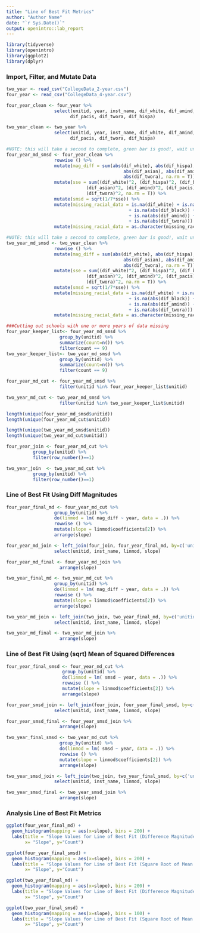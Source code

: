 ```yaml
---
title: "Line of Best Fit Metrics"
author: "Author Name"
date: "`r Sys.Date()`"
output: openintro::lab_report
---
```


```r
library(tidyverse)
library(openintro)
library(ggplot2)
library(dplyr)
```

### Import, Filter, and Mutate Data

```r
two_year <- read_csv("CollegeData_2-year.csv")
four_year <- read_csv("CollegeData_4-year.csv")

four_year_clean <- four_year %>%
                  select(unitid, year, inst_name, dif_white, dif_amind, dif_asian, dif_black,
                        dif_pacis, dif_twora, dif_hispa)

two_year_clean <- two_year %>%
                  select(unitid, year, inst_name, dif_white, dif_amind, dif_asian, dif_black,
                        dif_pacis, dif_twora, dif_hispa)

#NOTE: this will take a second to complete, green bar is good!, wait until it disappears 
four_year_md_smsd <- four_year_clean %>%
                  rowwise () %>%
                  mutate(mag_diff = sum(abs(dif_white), abs(dif_hispa), abs(dif_black),
                                            abs(dif_asian), abs(dif_amind), abs(dif_pacis),
                                            abs(dif_twora), na.rm = T)) %>%
                  mutate(sse = sum((dif_white)^2, (dif_hispa)^2, (dif_black)^2, 
                              (dif_asian)^2, (dif_amind)^2, (dif_pacis)^2,
                              (dif_twora)^2, na.rm = T)) %>%
                  mutate(smsd = sqrt(1/7*sse)) %>%
                  mutate(missing_racial_data = is.na(dif_white) + is.na(abs(dif_hispa)) 
                                              + is.na(abs(dif_black)) + is.na(abs(dif_asian)) 
                                              + is.na(abs(dif_amind)) + is.na(abs(dif_pacis))
                                              + is.na(abs(dif_twora))) %>%
                  mutate(missing_racial_data = as.character(missing_racial_data))

#NOTE: this will take a second to complete, green bar is good!, wait until it disappears 
two_year_md_smsd <- two_year_clean %>%
                  rowwise () %>%
                  mutate(mag_diff = sum(abs(dif_white), abs(dif_hispa), abs(dif_black),
                                            abs(dif_asian), abs(dif_amind), abs(dif_pacis),
                                            abs(dif_twora), na.rm = T)) %>%
                  mutate(sse = sum((dif_white)^2, (dif_hispa)^2, (dif_black)^2, 
                              (dif_asian)^2, (dif_amind)^2, (dif_pacis)^2,
                              (dif_twora)^2, na.rm = T)) %>%
                  mutate(smsd = sqrt(1/7*sse)) %>%
                  mutate(missing_racial_data = is.na(dif_white) + is.na(abs(dif_hispa)) 
                                              + is.na(abs(dif_black)) + is.na(abs(dif_asian)) 
                                              + is.na(abs(dif_amind)) + is.na(abs(dif_pacis))
                                              + is.na(abs(dif_twora))) %>%
                  mutate(missing_racial_data = as.character(missing_racial_data))

###Cutting out schools with one or more years of data missing
four_year_keeper_list<- four_year_md_smsd %>%
                    group_by(unitid) %>%
                    summarize(count=n()) %>%
                    filter(count == 9)
two_year_keeper_list<- two_year_md_smsd %>%
                    group_by(unitid) %>%
                    summarize(count=n()) %>%
                    filter(count == 9)

four_year_md_cut <- four_year_md_smsd %>%
                    filter(unitid %in% four_year_keeper_list$unitid)

two_year_md_cut <- two_year_md_smsd %>%
                    filter(unitid %in% two_year_keeper_list$unitid)

length(unique(four_year_md_smsd$unitid))
length(unique(four_year_md_cut$unitid)) 

length(unique(two_year_md_smsd$unitid))
length(unique(two_year_md_cut$unitid)) 

four_year_join <- four_year_md_cut %>%
          group_by(unitid) %>%
          filter(row_number()==1)

two_year_join  <- two_year_md_cut %>%
          group_by(unitid) %>%
          filter(row_number()==1)

```

### Line of Best Fit Using Diff Magnitudes

```r
four_year_final_md <- four_year_md_cut %>%   
                  group_by(unitid) %>%
                  do(linmod = lm( mag_diff ~ year, data = .)) %>%
                  rowwise () %>%
                  mutate(slope = linmod$coefficients[2]) %>%
                  arrange(slope)

four_year_md_join <- left_join(four_join, four_year_final_md, by=c('unitid'='unitid')) %>%
                  select(unitid, inst_name, linmod, slope)

four_year_md_final <- four_year_md_join %>%
                    arrange(slope)

two_year_final_md <- two_year_md_cut %>%   
                  group_by(unitid) %>%
                  do(linmod = lm( mag_diff ~ year, data = .)) %>%
                  rowwise () %>%
                  mutate(slope = linmod$coefficients[2]) %>%
                  arrange(slope)

two_year_md_join <- left_join(two_join, two_year_final_md, by=c('unitid'='unitid')) %>%
                  select(unitid, inst_name, linmod, slope)

two_year_md_final <- two_year_md_join %>%
                    arrange(slope)
```

### Line of Best Fit Using (sqrt) Mean of Squared Differences 

```r
four_year_final_smsd <- four_year_md_cut %>%   
                     group_by(unitid) %>%
                     do(linmod = lm( smsd ~ year, data = .)) %>%
                     rowwise () %>%
                     mutate(slope = linmod$coefficients[2]) %>%
                     arrange(slope)

four_year_smsd_join <- left_join(four_join, four_year_final_smsd, by=c('unitid'='unitid')) %>%
                  select(unitid, inst_name, linmod, slope)

four_year_smsd_final <- four_year_smsd_join %>%
                    arrange(slope)

two_year_final_smsd <- two_year_md_cut %>%   
                    group_by(unitid) %>%
                    do(linmod = lm( smsd ~ year, data = .)) %>%
                    rowwise () %>%
                    mutate(slope = linmod$coefficients[2]) %>%
                    arrange(slope)

two_year_smsd_join <- left_join(two_join, two_year_final_smsd, by=c('unitid'='unitid')) %>%
                  select(unitid, inst_name, linmod, slope)

two_year_smsd_final <- two_year_smsd_join %>%
                    arrange(slope)
```

### Analysis Line of Best Fit Metrics 

```r
ggplot(four_year_final_md) +
  geom_histogram(mapping = aes(x=slope), bins = 200) +
  labs(title = "Slope Values for Line of Best Fit (Difference Magnitude) Metric \n (4-Year Colleges) (200 Bins)", 
       x= "Slope", y="Count") 

ggplot(four_year_final_smsd) +
  geom_histogram(mapping = aes(x=slope), bins = 200) +
  labs(title = "Slope Values for Line of Best Fit (Square Root of Mean of Squared Differences) \nMetric (4-Year Colleges) (200 Bins)", 
       x= "Slope", y="Count") 

ggplot(two_year_final_md) +
  geom_histogram(mapping = aes(x=slope), bins = 200) +
  labs(title = "Slope Values for Line of Best Fit (Difference Magnitude) Metric \n (2-Year Colleges) (200 Bins)", 
       x= "Slope", y="Count") 

ggplot(two_year_final_smsd) +
  geom_histogram(mapping = aes(x=slope), bins = 100) +
  labs(title = "Slope Values for Line of Best Fit (Square Root of Mean of Squared Differences) \nMetric (2-Year Colleges) (100 Bins)", 
       x= "Slope", y="Count") 
```